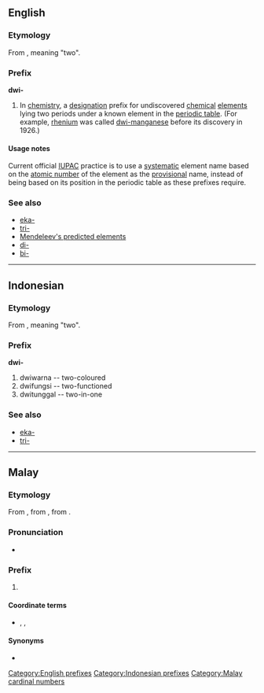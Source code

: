 ==English==

===Etymology===
From {{etyl|sa}}, meaning "two".

===Prefix===
'''dwi-'''

# {{chemistry|dated}} In [[chemistry]], a [[designation]] prefix for undiscovered [[chemical]] [[element]]s lying two periods under a known element in the [[periodic table]]. (For example, [[rhenium]] was called [[dwi-manganese]] before its discovery in 1926.)

====Usage notes====
Current official [[IUPAC]] practice is to use a [[systematic]] element name based on the [[atomic number]] of the element as the [[provisional]] name, instead of being based on its position in the periodic table as these prefixes require.

===See also===
* [[eka-]]
* [[tri-]]
* [[w:Mendeleev's predicted elements|Mendeleev's predicted elements]]
* [[di-]]
* [[bi-]]

[[Category:English prefixes]]

----

==Indonesian==

===Etymology===
From {{etyl|sa|id}}, meaning "two".

===Prefix===
'''dwi-'''

# dwiwarna -- two-coloured
# dwifungsi -- two-functioned
# dwitunggal -- two-in-one

===See also===
* [[eka-]]
* [[tri-]]

[[Category:Indonesian prefixes]]

----


==Malay==

===Etymology===
From {{etyl|sa|ms}} {{term|द्वि|tr=dvi|lang=sa}}, from {{term|द्व|tr=dvá|lang=sa}}, from {{proto|Indo-European|dwó|lang=ms}}.

===Pronunciation===
* {{IPA|/dui/|/dwi/|lang=ms}}

===Prefix===
{{head|ms|prefix}}

# {{l|en|two}}

====Coordinate terms====
* {{sense|10<sup>1</sup>}} {{l|ms|satu|satu (1)}}, {{l|ms|dua|'''dua (2)'''}}, {{l|ms|tiga|tiga (3)}}

====Synonyms====
* {{l|ms|dua}}

[[Category:Malay cardinal numbers]]